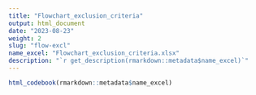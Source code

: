 ```yaml
---
title: "Flowchart_exclusion_criteria"
output: html_document
date: "2023-08-23"
weight: 2
slug: "flow-excl"
name_excel: "Flowchart_exclusion_criteria.xlsx"
description: "`r get_description(rmarkdown::metadata$name_excel)`"
---
```


```r
html_codebook(rmarkdown::metadata$name_excel)
```
